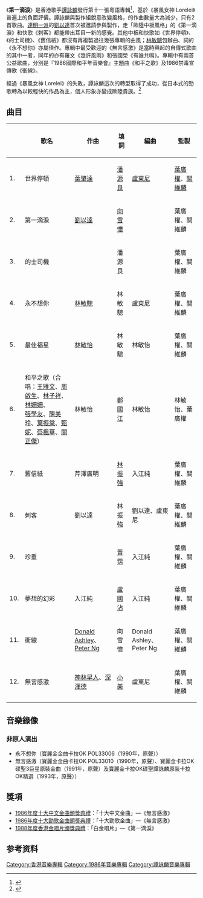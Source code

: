 {{Album infobox | 
|  Name        = 第一滴淚
|  Type        = [[專輯|專輯]]
|  Artist      = [[譚詠麟|譚詠麟]]
|  Cover       = 第一滴淚.jpg
|  Background  = 
|  Released    = 1986年7月18日
|  Recorded    = 1986年
|  Genre       = [[粵語流行音樂|粵語流行音樂]]
|  Length      = 
|  Label       = [[寶麗金|寶麗金]]
|  Number      =
|  Producer    = [[關維麟|關維麟]]、[[葉廣權|葉廣權]]、[[林敏怡|林敏怡]]
|  Reviews     = 
|  Last album  = [[暴風女神_Lorelei|暴風女神 Lorelei]]<br />（1985）
|  This album  = '''第一滴淚'''<br />（1986）
|  Next album  = [[譚詠麟'86萬眾狂歡演唱會|譚詠麟'86萬眾狂歡演唱會]]<br />（1986）
}}

《'''第一滴淚'''》是香港歌手[[譚詠麟|譚詠麟]]發行第十一張粵語專輯<ref>{{Cite book|title=谭咏麟金曲100|last=孟欣主编|first=|publisher=北京：现代出版社|year=2006.08|isbn=7-80188-737-9|location=|pages=}}</ref>，基於《暴風女神 Lorelei》普遍上的負面評價。譚詠麟與製作組銳意改變風格，{{link-ja|芹澤廣明|芹澤廣明}}的作曲數量大為減少，只有2首歌曲。[[達明一派|達明一派]]的[[劉以達|劉以達]]首次被邀請參與製作，走「歐陸中板風格」的《第一滴淚》和快歌《刺客》都能帶出耳目一新的感覺。其他中板和快歌如《世界停頓》、《的士司機》、《舊信紙》都沒有再複製過往幾張專輯的曲風；[[林敏驄|林敏驄]]包辦曲、詞的《永不想你》亦屬佳作。專輯中最受歡迎的《無言感激》是當時興起的自傳式歌曲的其中一者，同年的亦有羅文《幾許風雨》和張國榮《有誰共鳴》。專輯中有兩首公益歌曲，分別是『1986國際和平年音樂會』主題曲《和平之歌》及1986禁毒宣傳歌《衝線》。 

經過《暴風女神 Lorelei》的失敗，譚詠麟這次的轉型取得了成功，從日本式的勁歌轉為以較輕快的作品為主，個人形象亦變成歐陸貴族。<ref>{{Cite web|url=http://music.163.com/#/album?id=489698|title=第一滴泪 网易云音乐|accessdate=2017-05-14|author=|date=|publisher=宝丽金|archive-date=2017-07-27|archive-url=https://web.archive.org/web/20170727190807/http://music.163.com/#/album?id=489698|dead-url=no}}</ref>

== 曲目 ==
{| class="wikitable" width="75%"
|-
!
!歌名
!作曲
!填詞
!編曲
!監製
|-
| 1. || 世界停頓|| [[葉肇達|葉肇達]] || [[潘源良|潘源良]] || [[盧東尼|盧東尼]] || [[葉廣權|葉廣權]]、[[關維麟|關維麟]]
|-
| 2. || 第一滴淚 || [[劉以達|劉以達]] || [[向雪懷|向雪懷]] || {{link-ja|山崎稔|山崎稔}} || 葉廣權、關維麟 
|-
| 3. || 的士司機 || {{link-ja|芹澤廣明|芹澤廣明}} || 潘源良 || {{link-ja|入江純|ひろえ純}} || 葉廣權、關維麟
|-
| 4. || 永不想你 || [[林敏驄|林敏驄]] || 林敏驄 || 盧東尼 || 葉廣權、關維麟 
|-
| 5. || 最佳福星 || [[林敏怡|林敏怡]] || 林敏驄 || 林敏怡 || 葉廣權、關維麟 
|-
| 6. || 和平之歌（合唱：[[王雅文|王雅文]]、[[周啟生|周啟生]]、[[林子祥|林子祥]]、[[林姍姍|林姍姍]]、<br />[[張學友|張學友]]、[[陳美玲|陳美玲]]、[[葉振棠|葉振棠]]、[[甄妮|甄妮]]、[[蔡楓華|蔡楓華]]、[[關正傑|關正傑]]） || 林敏怡 || [[鄭國江|鄭國江]] || 林敏怡 || 林敏怡、葉廣權
|-
| 7. || 舊信紙 || 芹澤廣明 || [[林振強|林振強]] || 入江純 || 葉廣權、關維麟
|-
| 8. || 刺客 || 劉以達 || 林振強 || 劉以達、盧東尼 || 葉廣權、關維麟 
|-
| 9. || 珍重 || {{lang|ja|[[三木剛|三木剛]]}} || [[黃霑|黃霑]] || 入江純 || 葉廣權、關維麟 
|-
| 10. || 夢想的幻彩 || 入江純 || [[盧國沾|盧國沾]] || 入江純 || 葉廣權、關維麟
|-
| 11. || 衝線 || [[Donald_Ashley|Donald Ashley]]、[[Peter_Ng|Peter Ng]] || 向雪懷 || Donald Ashley、Peter Ng || 葉廣權、關維麟
|-
| 12. || 無言感激 || [[神林早人|神林早人]]、[[深澤德|深澤德]] || [[小美|小美]] || 盧東尼 || 葉廣權、關維麟
|}

==音樂錄像==
===非原人演出===
*永不想你（寶麗金金曲卡拉OK POL33006（1990年，原聲））
*無言感激（寶麗金金曲卡拉OK POL33010（1990年，原聲）、寶麗金卡拉OK碟聖3巨星原裝金曲（1991年，原聲）及寶麗金卡拉OK碟聖譚詠麟原裝卡拉OK精選（1993年，原聲））

== 獎項 ==
*[[1986年度十大中文金曲得獎名單|1986年度十大中文金曲頒獎典禮]]：「十大中文金曲」—《無言感激》
*[[1986年度十大勁歌金曲得獎名單|1986年度十大勁歌金曲頒獎典禮]]：「十大勁歌金曲」—《無言感激》
*[[1988年度香港金唱片頒獎典禮|1988年度香港金唱片頒獎典禮]]：「白金唱片」—《第一滴淚》

== 参考资料 ==
<references />{{譚詠麟}}

[[Category:香港音樂專輯|Category:香港音樂專輯]]
[[Category:1986年音樂專輯|Category:1986年音樂專輯]]
[[Category:譚詠麟音樂專輯|Category:譚詠麟音樂專輯]]